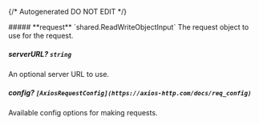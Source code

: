 {/* Autogenerated DO NOT EDIT  */}

<Collapsible>
    ##### **request** `shared.ReadWriteObjectInput`
    The request object to use for the request.
    <Collapsible.Break/>
    <ReadWriteObjectInput/>
</Collapsible>

##### **serverURL?** `string`
An optional server URL to use.

##### **config?** `[AxiosRequestConfig](https://axios-http.com/docs/req_config)`
Available config options for making requests.

